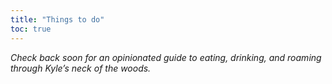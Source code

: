 ```yaml
---
title: "Things to do"
toc: true
---
```


*Check back soon for an opinionated guide to eating, drinking, and roaming through Kyle's neck of the woods.*

<!-- Start with an interactive map of Oregon and SW Washington -->

<!-- - Highlight Portland, Hood River, and the Gorge -->
<!-- - Might be useful to have different layers for different interests -->
<!--     - Hiking/sightseeing -->
<!--     - Extreme sports -->
<!--     - Golf -->
<!--     - Beer -->
<!--     - Wine -->
<!-- - Portland needs its own set of maps for streets and restaurants -->
<!--     - Show what's transit accessible -->
<!-- - Historic Columbia River Highway map -->
<!-- - Broader Gorge Hiking map? -->
<!-- - Oregon bigger than New England map -->



<!-- ### Portland -->

<!-- #### The "don't miss" list -->

<!-- Washington Park -->

<!-- - Rose Garden -->
<!-- - Japanese Garden -->
<!-- - The view from Pittock Mansion -->

<!-- #### Hotels -->

<!-- Heathman -->

<!-- Benson -->

<!-- Hotel DeLuxe -->

<!-- #### Eating and drinking through Portland -->

<!-- Getting around -->

<!-- - MAX -->
<!-- - Streetcar -->
<!-- - Bike -->

<!-- The "quadrants"; the eastside/westside dichotomy -->

<!-- N/NE Alberta -->

<!-- N Mississippi/Williams -->

<!-- SE Hawthorne/Division -->

<!-- NE 28th -->

<!-- NW 23rd -->

<!-- Central Eastside -->

<!-- Old Town/Chinatown -->

<!-- Downtown -->

<!-- - Pioneer Square -->
<!-- - Shopping -->

<!-- Pearl district -->

<!-- - Powell's -->
<!-- - Shopping -->

<!-- Washington Park and Forest Park -->

<!-- - Rose Garden -->
<!-- - Japanese Garden -->
<!-- - The view from Pittock Mansion -->

<!-- #### Rose Garden -->

<!-- #### Japanese Garden -->


<!-- #### Hikes -->

<!-- #### Eating and drinking -->

<!-- Barbeque -->

<!-- - Eem -->
<!-- - Matt's BBQ -->

<!-- Thai -->

<!-- - Eem -->
<!-- - Langbaan -->

<!-- Vietnamese -->

<!-- - Pho Van -->

<!-- Japanese -->

<!-- - Bamboo Sushi -->
<!-- - Afuri -->
<!-- - Tanaka -->

<!-- New American -->

<!-- - Sugarpine Drive-in -->
<!-- - Edgefield -->

<!-- Southern -->

<!-- - Screen Door -->

<!-- Breakfast -->

<!-- - Pine State Biscuits -->
<!-- - Broder -->

<!-- Pizza -->

<!-- - Ken's Artisan Pizza -->
<!-- - Apizza Scholls -->

<!-- Steakhouses -->

<!-- - RingSide -->
<!-- - Ox -->
<!-- - Laurelhurst Market -->

<!-- Seafood -->

<!-- - Jake's Crawfish -->
<!-- - Normandie -->
<!-- - Jacqueline's -->

<!-- Slavic -->

<!-- - Kachka -->

<!-- Haitian -->

<!-- - kann -->

<!-- Mexican -->

<!-- - Lilia Comedor -->
<!-- - Republica -->
<!-- - Guero -->
<!-- - Mole Mole -->

<!-- Chinese -->

<!-- - ??? -->


<!-- ### Columbia River Gorge -->

<!-- #### Hikes -->

<!-- #### Eating and drinking -->

<!-- ### Beyond Portland and the Gorge -->

<!-- #### Oregon Coast -->

<!-- North Coast: Astoria, Seaside, Cannon Beach -->

<!-- Yachats -->

<!-- Oregon Dunes -->

<!-- #### Central Oregon -->

<!-- Bend -->

<!-- - Breweries -->
<!--     - Crux -->
<!--     - Monkless -->
<!-- - Deschutes River -->

<!-- South Sister -->

<!-- Smith Rock -->

<!-- #### Eugene -->

<!-- (Mostly for origin trivia) -->

<!-- The Whit -->

<!-- Spencer's Butte -->

<!-- The University -->

<!-- - PLC, where it all started -->
<!-- - Hayward Field -->



<!-- #### Willamette Valley -->

<!-- Silver Falls -->

<!-- Wine Country -->

